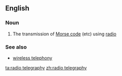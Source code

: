 ==English==

===Noun===
{{en-noun|head=[[radio]] [[telegraphy]]|-}}

# The transmission of [[Morse code]] (etc) using [[radio]]

===See also===
*[[wireless telephony]]

[[ta:radio telegraphy]]
[[zh:radio telegraphy]]